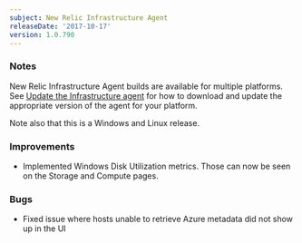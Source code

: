 ```yaml
---
subject: New Relic Infrastructure Agent
releaseDate: '2017-10-17'
version: 1.0.790
---
```


### Notes

New Relic Infrastructure Agent builds are available for multiple platforms. See [Update the Infrastructure agent](https://docs.newrelic.com/docs/infrastructure/new-relic-infrastructure/installation/update-infrastructure-agent) for how to download and update the appropriate version of the agent for your platform.

Note also that this is a Windows and Linux release.

### Improvements

* Implemented Windows Disk Utilization metrics. Those can now be seen on the Storage and Compute pages.

### Bugs

* Fixed issue where hosts unable to retrieve Azure metadata did not show up in the UI
